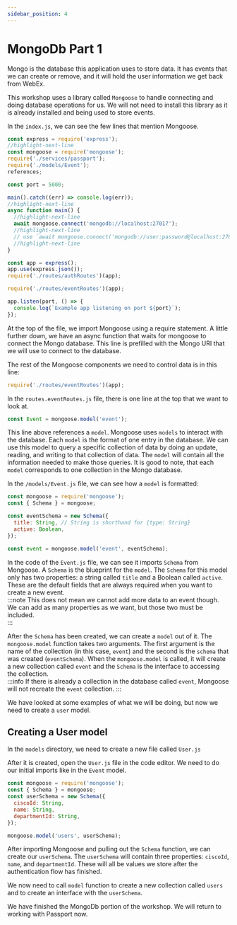 ```yaml
---
sidebar_position: 4
---
```


# MongoDb Part 1

Mongo is the database this application uses to store data. It has events that we can create or remove, and it will hold the user information we get back from WebEx.

This workshop uses a library called `Mongoose` to handle connecting and doing database operations for us. We will not need to install this library as it is already installed and being used to store events.

In the `index.js`, we can see the few lines that mention Mongoose.

```javascript title=index.js showLineNumbers
const express = require('express');
//highlight-next-line
const mongoose = require('mongoose');
require('./services/passport');
require('./models/Event');
references;

const port = 5000;

main().catch((err) => console.log(err));
//highlight-next-line
async function main() {
  //highlight-next-line
  await mongoose.connect('mongodb://localhost:27017');
  //highlight-next-line
  // use `await mongoose.connect('mongodb://user:password@localhost:27017/test');` if your database has auth enabled
  //highlight-next-line
}

const app = express();
app.use(express.json());
require('./routes/authRoutes')(app);

require('./routes/eventRoutes')(app);

app.listen(port, () => {
  console.log(`Example app listening on port ${port}`);
});
```

At the top of the file, we import Mongoose using a require statement. A little further down, we have an async function that waits for mongoose to connect the Mongo database. This line is prefilled with the Mongo URI that we will use to connect to the database.

The rest of the Mongoose components we need to control data is in this line:

```javascript
require('./routes/eventRoutes')(app);
```

In the `routes.eventRoutes.js` file, there is one line at the top that we want to look at.

```javascript
const Event = mongoose.model('event');
```

This line above references a `model`. Mongoose uses `models` to interact with the database. Each `model` is the format of one entry in the database. We can use this model to query a specific collection of data by doing an update, reading, and writing to that collection of data. The `model` will contain all the information needed to make those queries. It is good to note, that each `model` corresponds to one collection in the Mongo database.

In the `/models/Event.js` file, we can see how a `model` is formatted:

```javascript title=models/Event.js showLineNumbers
const mongoose = require('mongoose');
const { Schema } = mongoose;

const eventSchema = new Schema({
  title: String, // String is shorthand for {type: String}
  active: Boolean,
});

const event = mongoose.model('event', eventSchema);
```

In the code of the `Event.js` file, we can see it imports `Schema` from Mongoose. A `Schema` is the blueprint for the `model`. The `Schema` for this model only has two properties: a string called `title` and a Boolean called `active`. These are the default fields that are always required when you want to create a new event.  
:::note
This does not mean we cannot add more data to an event though. We can add as many properties as we want, but those two must be included.  
:::

After the `Schema` has been created, we can create a `model` out of it. The `mongoose.model` function takes two arguments. The first argument is the name of the collection (in this case, `event`) and the second is the `schema` that was created (`eventSchema`). When the `mongoose.model` is called, it will create a new collection called `event` and the `Schema` is the interface to accessing the collection.  
:::info
If there is already a collection in the database called `event`, Mongoose will not recreate the `event` collection.
:::

We have looked at some examples of what we will be doing, but now we need to create a `user` model.

## Creating a User model

In the `models` directory, we need to create a new file called `User.js`

After it is created, open the `User.js` file in the code editor. We need to do our initial imports like in the `Event` model.

```javascript title=models/User.js showLineNumbers
const mongoose = require('mongoose');
const { Schema } = mongoose;
const userSchema = new Schema({
  ciscoId: String,
  name: String,
  departmentId: String,
});

mongoose.model('users', userSchema);
```

After importing Mongoose and pulling out the `Schema` function, we can create our `userSchema`. The `userSchema` will contain three properties: `ciscoId`, `name`, and `departmentId`. These will all be values we store after the authentication flow has finished.

We now need to call `model` function to create a new collection called `users` and to create an interface with the `userSchema`.

We have finished the MongoDb portion of the workshop. We will return to working with Passport now.
